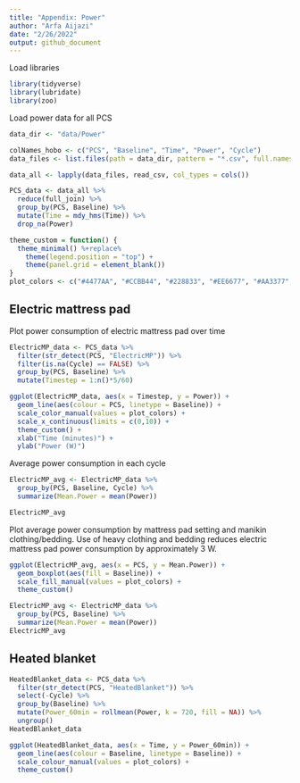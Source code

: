 ```yaml
---
title: "Appendix: Power"
author: "Arfa Aijazi"
date: "2/26/2022"
output: github_document
---
```

Load libraries  
```r
library(tidyverse)
library(lubridate)
library(zoo)
```

Load power data for all PCS 
```r
data_dir <- "data/Power"

colNames_hobo <- c("PCS", "Baseline", "Time", "Power", "Cycle")
data_files <- list.files(path = data_dir, pattern = "*.csv", full.names = TRUE)

data_all <- lapply(data_files, read_csv, col_types = cols())

PCS_data <- data_all %>%
  reduce(full_join) %>%
  group_by(PCS, Baseline) %>%
  mutate(Time = mdy_hms(Time)) %>%
  drop_na(Power)
```
```r
theme_custom = function() {
  theme_minimal() %+replace%
    theme(legend.position = "top") +
    theme(panel.grid = element_blank())
}
plot_colors <- c("#4477AA", "#CCBB44", "#228833", "#EE6677", "#AA3377", "#66CCEE")
```

## Electric mattress pad
Plot power consumption of electric mattress pad over time  
```r
ElectricMP_data <- PCS_data %>%
  filter(str_detect(PCS, "ElectricMP")) %>%
  filter(is.na(Cycle) == FALSE) %>%
  group_by(PCS, Baseline) %>%
  mutate(Timestep = 1:n()*5/60)

ggplot(ElectricMP_data, aes(x = Timestep, y = Power)) +
  geom_line(aes(colour = PCS, linetype = Baseline)) +
  scale_color_manual(values = plot_colors) +
  scale_x_continuous(limits = c(0,10)) +
  theme_custom() +
  xlab("Time (minutes)") +
  ylab("Power (W)")
```
Average power consumption in each cycle  
```r
ElectricMP_avg <- ElectricMP_data %>%
  group_by(PCS, Baseline, Cycle) %>%
  summarize(Mean.Power = mean(Power))

ElectricMP_avg
```
Plot average power consumption by mattress pad setting and manikin clothing/bedding. Use of heavy clothing and bedding reduces electric mattress pad power consumption by approximately 3 W.  
```r
ggplot(ElectricMP_avg, aes(x = PCS, y = Mean.Power)) +
  geom_boxplot(aes(fill = Baseline)) +
  scale_fill_manual(values = plot_colors) +
  theme_custom() 
```


```r
ElectricMP_avg <- ElectricMP_data %>%
  group_by(PCS, Baseline) %>%
  summarize(Mean.Power = mean(Power))
ElectricMP_avg
```

## Heated blanket
```r
HeatedBlanket_data <- PCS_data %>%
  filter(str_detect(PCS, "HeatedBlanket")) %>%
  select(-Cycle) %>%
  group_by(Baseline) %>%
  mutate(Power_60min = rollmean(Power, k = 720, fill = NA)) %>%
  ungroup()
HeatedBlanket_data
```
```r
ggplot(HeatedBlanket_data, aes(x = Time, y = Power_60min)) + 
  geom_line(aes(colour = Baseline, linetype = Baseline)) +
  scale_colour_manual(values = plot_colors) +
  theme_custom() 
```

